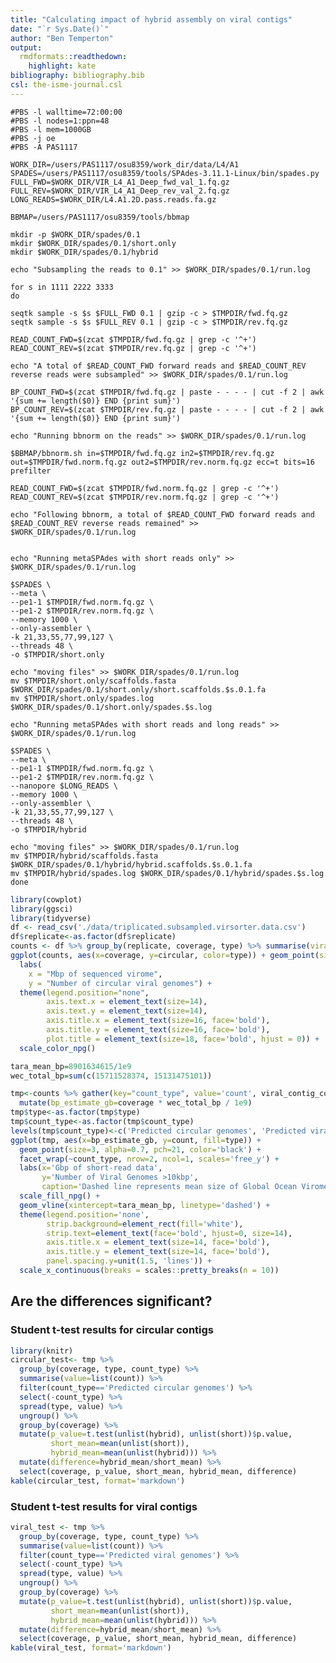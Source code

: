 ```yaml
---
title: "Calculating impact of hybrid assembly on viral contigs"
date: "`r Sys.Date()`"
author: "Ben Temperton"
output:
  rmdformats::readthedown:
    highlight: kate
bibliography: bibliography.bib
csl: the-isme-journal.csl
---
```



```
#PBS -l walltime=72:00:00
#PBS -l nodes=1:ppn=48
#PBS -l mem=1000GB
#PBS -j oe
#PBS -A PAS1117

WORK_DIR=/users/PAS1117/osu8359/work_dir/data/L4/A1
SPADES=/users/PAS1117/osu8359/tools/SPAdes-3.11.1-Linux/bin/spades.py
FULL_FWD=$WORK_DIR/VIR_L4_A1_Deep_fwd_val_1.fq.gz
FULL_REV=$WORK_DIR/VIR_L4_A1_Deep_rev_val_2.fq.gz
LONG_READS=$WORK_DIR/L4.A1.2D.pass.reads.fa.gz

BBMAP=/users/PAS1117/osu8359/tools/bbmap

mkdir -p $WORK_DIR/spades/0.1
mkdir $WORK_DIR/spades/0.1/short.only
mkdir $WORK_DIR/spades/0.1/hybrid

echo "Subsampling the reads to 0.1" >> $WORK_DIR/spades/0.1/run.log

for s in 1111 2222 3333
do

seqtk sample -s $s $FULL_FWD 0.1 | gzip -c > $TMPDIR/fwd.fq.gz
seqtk sample -s $s $FULL_REV 0.1 | gzip -c > $TMPDIR/rev.fq.gz

READ_COUNT_FWD=$(zcat $TMPDIR/fwd.fq.gz | grep -c '^+')
READ_COUNT_REV=$(zcat $TMPDIR/rev.fq.gz | grep -c '^+')

echo "A total of $READ_COUNT_FWD forward reads and $READ_COUNT_REV reverse reads were subsampled" >> $WORK_DIR/spades/0.1/run.log

BP_COUNT_FWD=$(zcat $TMPDIR/fwd.fq.gz | paste - - - - | cut -f 2 | awk '{sum += length($0)} END {print sum}')
BP_COUNT_REV=$(zcat $TMPDIR/rev.fq.gz | paste - - - - | cut -f 2 | awk '{sum += length($0)} END {print sum}')

echo "Running bbnorm on the reads" >> $WORK_DIR/spades/0.1/run.log

$BBMAP/bbnorm.sh in=$TMPDIR/fwd.fq.gz in2=$TMPDIR/rev.fq.gz out=$TMPDIR/fwd.norm.fq.gz out2=$TMPDIR/rev.norm.fq.gz ecc=t bits=16 prefilter

READ_COUNT_FWD=$(zcat $TMPDIR/fwd.norm.fq.gz | grep -c '^+')
READ_COUNT_REV=$(zcat $TMPDIR/rev.norm.fq.gz | grep -c '^+')

echo "Following bbnorm, a total of $READ_COUNT_FWD forward reads and $READ_COUNT_REV reverse reads remained" >> $WORK_DIR/spades/0.1/run.log


echo "Running metaSPAdes with short reads only" >> $WORK_DIR/spades/0.1/run.log

$SPADES \
--meta \
--pe1-1 $TMPDIR/fwd.norm.fq.gz \
--pe1-2 $TMPDIR/rev.norm.fq.gz \
--memory 1000 \
--only-assembler \
-k 21,33,55,77,99,127 \
--threads 48 \
-o $TMPDIR/short.only

echo "moving files" >> $WORK_DIR/spades/0.1/run.log
mv $TMPDIR/short.only/scaffolds.fasta $WORK_DIR/spades/0.1/short.only/short.scaffolds.$s.0.1.fa
mv $TMPDIR/short.only/spades.log $WORK_DIR/spades/0.1/short.only/spades.$s.log

echo "Running metaSPAdes with short reads and long reads" >> $WORK_DIR/spades/0.1/run.log

$SPADES \
--meta \
--pe1-1 $TMPDIR/fwd.norm.fq.gz \
--pe1-2 $TMPDIR/rev.norm.fq.gz \
--nanopore $LONG_READS \
--memory 1000 \
--only-assembler \
-k 21,33,55,77,99,127 \
--threads 48 \
-o $TMPDIR/hybrid

echo "moving files" >> $WORK_DIR/spades/0.1/run.log
mv $TMPDIR/hybrid/scaffolds.fasta $WORK_DIR/spades/0.1/hybrid/hybrid.scaffolds.$s.0.1.fa
mv $TMPDIR/hybrid/spades.log $WORK_DIR/spades/0.1/hybrid/spades.$s.log
done

```

```r
library(cowplot)
library(ggsci)
library(tidyverse)
df <- read_csv('./data/triplicated.subsampled.virsorter.data.csv')
df$replicate<-as.factor(df$replicate)
counts <- df %>% group_by(replicate, coverage, type) %>% summarise(viral_contig_count=n(), circular=sum(is.circular))
ggplot(counts, aes(x=coverage, y=circular, color=type)) + geom_point(size=4) +
  labs(
    x = "Mbp of sequenced virome",
    y = "Number of circular viral genomes") +
  theme(legend.position="none",
        axis.text.x = element_text(size=14),
        axis.text.y = element_text(size=14),
        axis.title.x = element_text(size=16, face='bold'),
        axis.title.y = element_text(size=16, face='bold'),
        plot.title = element_text(size=18, face='bold', hjust = 0)) + 
  scale_color_npg() 

```

```r

tara_mean_bp=8901634615/1e9
wec_total_bp=sum(c(15711528374, 15131475101))

tmp<-counts %>% gather(key="count_type", value='count', viral_contig_count, circular) %>%
  mutate(bp_estimate_gb=coverage * wec_total_bp / 1e9)
tmp$type<-as.factor(tmp$type)
tmp$count_type<-as.factor(tmp$count_type)
levels(tmp$count_type)<-c('Predicted circular genomes', 'Predicted viral genomes')
ggplot(tmp, aes(x=bp_estimate_gb, y=count, fill=type)) + 
  geom_point(size=3, alpha=0.7, pch=21, color='black') + 
  facet_wrap(~count_type, nrow=2, ncol=1, scales='free_y') +
  labs(x='Gbp of short-read data',
       y='Number of Viral Genomes >10kbp',
       caption='Dashed line represents mean size of Global Ocean Virome Datasets')+
  scale_fill_npg() + 
  geom_vline(xintercept=tara_mean_bp, linetype='dashed') +
  theme(legend.position='none',
        strip.background=element_rect(fill='white'),
        strip.text=element_text(face='bold', hjust=0, size=14),
        axis.title.x = element_text(size=14, face='bold'),
        axis.title.y = element_text(size=14, face='bold'),
        panel.spacing.y=unit(1.5, 'lines')) +
  scale_x_continuous(breaks = scales::pretty_breaks(n = 10))
```

## Are the differences significant?
### Student t-test results for circular contigs

```r
library(knitr)
circular_test<- tmp %>% 
  group_by(coverage, type, count_type) %>% 
  summarise(value=list(count)) %>%
  filter(count_type=='Predicted circular genomes') %>%
  select(-count_type) %>%
  spread(type, value) %>%
  ungroup() %>%
  group_by(coverage) %>%
  mutate(p_value=t.test(unlist(hybrid), unlist(short))$p.value,
         short_mean=mean(unlist(short)),
         hybrid_mean=mean(unlist(hybrid))) %>%
  mutate(difference=hybrid_mean/short_mean) %>%
  select(coverage, p_value, short_mean, hybrid_mean, difference)
kable(circular_test, format='markdown')
```

### Student t-test results for viral contigs
```r
viral_test <- tmp %>% 
  group_by(coverage, type, count_type) %>% 
  summarise(value=list(count)) %>%
  filter(count_type=='Predicted viral genomes') %>%
  select(-count_type) %>%
  spread(type, value) %>%
  ungroup() %>%
  group_by(coverage) %>%
  mutate(p_value=t.test(unlist(hybrid), unlist(short))$p.value,
         short_mean=mean(unlist(short)),
         hybrid_mean=mean(unlist(hybrid))) %>%
  mutate(difference=hybrid_mean/short_mean) %>%
  select(coverage, p_value, short_mean, hybrid_mean, difference)
kable(viral_test, format='markdown')

```